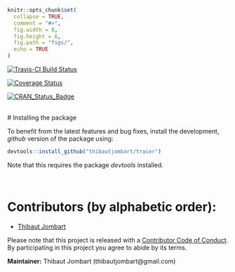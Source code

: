 
```r
knitr::opts_chunk$set(
  collapse = TRUE,
  comment = "#>",
  fig.width = 8,
  fig.height = 6,
  fig.path = "figs/",
  echo = TRUE
)

```



[![Travis-CI Build Status](https://travis-ci.org/reconhub/tracer.svg?branch=master)](https://travis-ci.org/reconhub/tracer)

[![Coverage Status](https://img.shields.io/codecov/c/github/reconhub/tracer/master.svg)](https://codecov.io/github/reconhub/tracer?branch=master)

[![CRAN_Status_Badge](http://www.r-pkg.org/badges/version/tracer)](https://cran.r-project.org/package=tracer)


<br>
# Installing the package


To benefit from the latest features and bug fixes, install the development, *github* version of the package using:
```r
devtools::install_github("thibautjombart/tracer")
```

Note that this requires the package *devtools* installed.


<br>


# Contributors (by alphabetic order):
- [Thibaut Jombart](https://github.com/thibautjombart)


Please note that this project is released with a [Contributor Code of Conduct](CONDUCT.md). By participating in this project you agree to abide by its terms.

**Maintainer:** Thibaut Jombart (thibautjombart@gmail.com)
